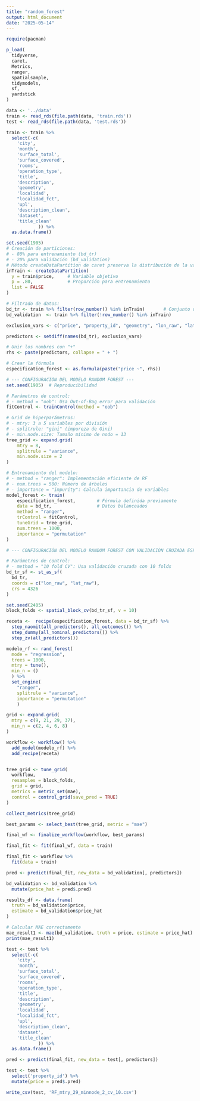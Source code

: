 ```yaml
---
title: "random_forest"
output: html_document
date: "2025-05-14"
---
```


```r
require(pacman)

p_load(
  tidyverse,
  caret,
  Metrics,
  ranger,
  spatialsample,
  tidymodels,
  sf,
  yardstick
)
```

```r
data <- '../data'
train <- read_rds(file.path(data, 'train.rds'))
test <- read_rds(file.path(data, 'test.rds'))
```

```r
train <- train %>% 
  select(-c(
    'city', 
    'month', 
    'surface_total', 
    'surface_covered', 
    'rooms', 
    'operation_type', 
    'title', 
    'description', 
    'geometry',
    'localidad', 
    "localidad_fct",
    'upl', 
    'description_clean',
    'dataset',
    'title_clean'
            )) %>% 
  as.data.frame()

set.seed(1905)
# Creación de particiones:
# - 80% para entrenamiento (bd_tr)
# - 20% para validación (bd_validation)
# Método createDataPartition de caret preserva la distribución de la variable objetivo
inTrain <- createDataPartition(
  y = train$price,     # Variable objetivo
  p = .80,             # Proporción para entrenamiento
  list = FALSE
)

# Filtrado de datos:
bd_tr <- train %>% filter(row_number() %in% inTrain)       # Conjunto de entrenamiento
bd_validation  <- train %>% filter(!row_number() %in% inTrain)
```

```r
exclusion_vars <- c("price", "property_id", "geometry", "lon_raw", "lat_raw")

predictors <- setdiff(names(bd_tr), exclusion_vars)

# Unir los nombres con "+"
rhs <- paste(predictors, collapse = " + ")

# Crear la fórmula
especification_forest <- as.formula(paste("price ~", rhs))
```
```r
# --- CONFIGURACIÓN DEL MODELO RANDOM FOREST ---
set.seed(1905)  # Reproducibilidad

# Parámetros de control:
# - method = "oob": Usa Out-of-Bag error para validación
fitControl <- trainControl(method = "oob")

# Grid de hiperparámetros:
# - mtry: 3 a 5 variables por división
# - splitrule: "gini" (impureza de Gini)
# - min.node.size: Tamaño mínimo de nodo = 13
tree_grid <- expand.grid(
    mtry = 8,
    splitrule = "variance",
    min.node.size = 2
)

# Entrenamiento del modelo:
# - method = "ranger": Implementación eficiente de RF
# - num.trees = 500: Número de árboles
# - importance = "impurity": Calcula importancia de variables
model_forest <- train(
    especification_forest,        # Fórmula definida previamente
    data = bd_tr,                 # Datos balanceados
    method = "ranger",  
    trControl = fitControl,
    tuneGrid = tree_grid,
    num.trees = 1000,
    importance = "permutation"
)
```


```r
# --- CONFIGURACIÓN DEL MODELO RANDOM FOREST CON VALIDACIÓN CRUZADA ESPACIAL ---

# Parámetros de control:
# - method = "10 fold CV": Usa validación cruzada con 10 folds
bd_tr_sf <- st_as_sf(
  bd_tr,
  coords = c("lon_raw", "lat_raw"),
  crs = 4326
)

set.seed(2405)
block_folds <- spatial_block_cv(bd_tr_sf, v = 10)

receta <-  recipe(especification_forest, data = bd_tr_sf) %>% 
  step_naomit(all_predictors(), all_outcomes()) %>%
  step_dummy(all_nominal_predictors()) %>%
  step_zv(all_predictors())  

modelo_rf <- rand_forest(
  mode = "regression",
  trees = 1000,
  mtry = tune(),
  min_n = ()
  ) %>% 
  set_engine(
    "ranger",
    splitrule = "variance",
    importance = "permutation"
    )

grid <- expand.grid(
  mtry = c(9, 21, 29, 37),
  min_n = c(2, 4, 6, 8)
)

workflow <- workflow() %>%
  add_model(modelo_rf) %>%
  add_recipe(receta)


tree_grid <- tune_grid(
  workflow,
  resamples = block_folds,
  grid = grid,
  metrics = metric_set(mae),
  control = control_grid(save_pred = TRUE)
)

collect_metrics(tree_grid)
```

```r
best_params <- select_best(tree_grid, metric = "mae")

final_wf <- finalize_workflow(workflow, best_params)

final_fit <- fit(final_wf, data = train)

final_fit <- workflow %>%
  fit(data = train)
```

```r
pred <- predict(final_fit, new_data = bd_validation[, predictors])

bd_validation <- bd_validation %>% 
  mutate(price_hat = pred$.pred)

results_df <- data.frame(
  truth = bd_validation$price,
  estimate = bd_validation$price_hat
)

# Calcular MAE correctamente
mae_result1 <- mae(bd_validation, truth = price, estimate = price_hat)
print(mae_result1)
```

```r
test <- test %>% 
  select(-c(
    'city', 
    'month', 
    'surface_total', 
    'surface_covered', 
    'rooms', 
    'operation_type', 
    'title', 
    'description', 
    'geometry',
    'localidad', 
    "localidad_fct",
    'upl', 
    'description_clean',
    'dataset',
    'title_clean'
            )) %>% 
  as.data.frame()

pred <- predict(final_fit, new_data = test[, predictors])

test <- test %>% 
  select('property_id') %>% 
  mutate(price = pred$.pred)
```
```r
write_csv(test, 'RF_mtry_29_minnode_2_cv_10.csv')
```
